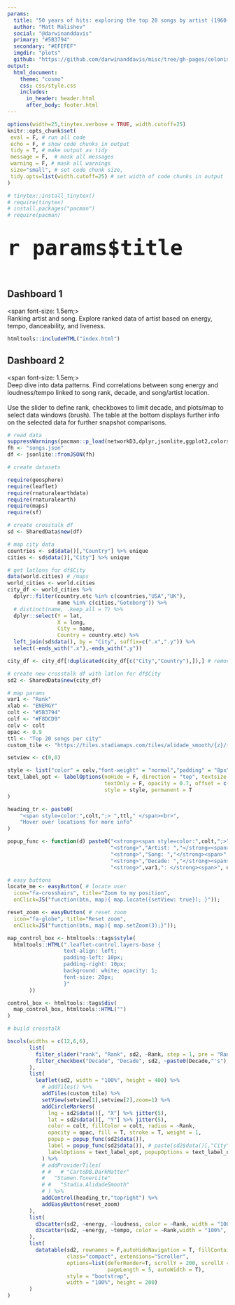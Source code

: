 ```yaml
---
params:
  title: "50 years of hits: exploring the top 20 songs by artist (1960-2000)"  
  author: "Matt Malishev"
  social: "@darwinanddavis"    
  primary: "#5B3794"
  secondary: "#EFEFEF"
  imgdir: "plots"
  github: "https://github.com/darwinanddavis/misc/tree/gh-pages/celonis"      
output: 
  html_document:
    theme: "cosmo"
    css: css/style.css
    includes:
      in_header: header.html
      after_body: footer.html
---
```


<!-- css for tabs -->
<style type="text/css">

.nav>li>a{
    position: relative;
    display: block;
    padding: 10px 15px;
}

.nav-pills>li>a:hover{
  background: `r params$primary`;
  color: `r params$secondary`;
  opacity:0.7;
}

.nav-pills>li>a:focus, .nav-pills>li.active>a, .nav-pills>li.active>a:hover, .nav-pills>li.active>a:focus {
  background: `r params$primary`;
  background-color: `r params$primary`;
}

</style>

```r
options(width=25,tinytex.verbose = TRUE, width.cutoff=25)
knitr::opts_chunk$set(
 eval = F, # run all code
 echo = F, # show code chunks in output 
 tidy = T, # make output as tidy
 message = F,  # mask all messages
 warning = F, # mask all warnings 
 size="small", # set code chunk size,
 tidy.opts=list(width.cutoff=25) # set width of code chunks in output
)

# tinytex::install_tinytex()
# require(tinytex)
# install.packages("pacman")
# require(pacman)
```

# <span style="font-size: 200%;">`r params$title`</span> {.tabset .tabset-fade .tabset-pills}  

\  

<!-- tab break --------------------------------------------- -->
## Dashboard 1  

<span font-size: 1.5em;> 
<br>
  Ranking artist and song. Explore ranked data of artist based on energy, tempo, danceability, and liveness.  
  </span>   
```r
htmltools::includeHTML("index.html")
```


<!-- tab break --------------------------------------------- -->
## Dashboard 2

<span font-size: 1.5em;>
<br>
  Deep dive into data patterns. Find correlations between song energy and loudness/tempo linked to song rank, decade, and song/artist location.   
  <br>
  Use the slider to define rank, checkboxes to limit decade, and plots/map to select data windows (brush). The table at the bottom displays further info on the selected data for further snapshot comparisons.       
  </span>   
```r
# read data  
suppressWarnings(pacman::p_load(networkD3,dplyr,jsonlite,ggplot2,colorspace,readr,stringr,scales,d3scatter,crosstalk,leaflet,tibble,httpuv,DT,htmltools,geosphere,rnaturalearthdata,rnaturalearth,mapdata,sf))
fh <- "songs.json"
df <- jsonlite::fromJSON(fh)
```


```r
# create datasets 

require(geosphere)
require(leaflet)
require(rnaturalearthdata)
require(rnaturalearth)
require(maps)
require(sf)

# create crosstalk df
sd <- SharedData$new(df)

# map city data 
countries <- sd$data()[,"Country"] %>% unique 
cities <- sd$data()[,"City"] %>% unique

# get latlons for df$City
data(world.cities) # /maps
world_cities <- world.cities 
city_df <- world_cities %>% 
  dplyr::filter(country.etc %in% c(countries,"USA","UK"), 
                name %in% c(cities,"Goteborg")) %>% 
  # distinct(name, .keep_all = T) %>%
  dplyr::select(Y = lat,
                X = long,
                City = name, 
                Country = country.etc) %>% 
  left_join(sd$data(), by = "City", suffix=c(".x",".y")) %>%
  select(-ends_with(".x"),-ends_with(".y"))

city_df <- city_df[!duplicated(city_df[c("City","Country"),]),] # remove duplicates (inaccurate)  

# create new crosstalk df with latlon for df$City
sd2 <- SharedData$new(city_df)

```

```r
# map params 
var1 <- "Rank"
xlab <- "ENERGY"
colt <- "#5B3794"
colf <- "#F8DCD9"
colv <- colt
opac <- 0.9
ttl <- "Top 20 songs per city"
custom_tile <- "https://tiles.stadiamaps.com/tiles/alidade_smooth/{z}/{x}/{y}{r}.png"

setview <- c(0,0)

style <- list("color" = colv,"font-weight" = "normal","padding" = "8px")
text_label_opt <- labelOptions(noHide = F, direction = "top", textsize = "10px",
                               textOnly = F, opacity = 0.7, offset = c(0,0),
                               style = style, permanent = T
)

heading_tr <- paste0(
    "<span style=color:",colt,";> ",ttl," </span><br>",
    "Hover over locations for more info"
) 

popup_func <- function(d) paste0("<strong><span style=color:",colt,";>",d %>% pull(City),"</span></strong><br/><br/>",
                                 "<strong>","Artist: ","</strong><span>", d %>% pull(Artist),"</span><br/>",
                                 "<strong>","Song: ","</strong><span>", d %>% pull(Name),"</span><br/>",
                                 "<strong>","Decade: ","</strong><span>", d %>% pull(Decade),"'s</span><br/>",
                                 "<strong>",var1,": </strong><span>", d %>% pull(var1),"</span><br/>") %>% purrr::map(htmltools::HTML)

# easy buttons 
locate_me <- easyButton( # locate user
  icon="fa-crosshairs", title="Zoom to my position",
  onClick=JS("function(btn, map){ map.locate({setView: true}); }"));

reset_zoom <- easyButton( # reset zoom 
  icon="fa-globe", title="Reset zoom",
  onClick=JS("function(btn, map){ map.setZoom(3);}"));  

map_control_box <- htmltools::tags$style( 
  htmltools::HTML(".leaflet-control.layers-base { 
                  text-align: left;
                  padding-left: 10px; 
                  padding-right: 10px; 
                  background: white; opacity: 1;
                  font-size: 20px;
                  }"
       ))

control_box <- htmltools::tags$div(
  map_control_box, htmltools::HTML("")
)  

```

```r
# build crosstalk 

bscols(widths = c(12,6,6),
       list(
         filter_slider("rank", "Rank", sd2, ~Rank, step = 1, pre = "Rank "),
         filter_checkbox("Decade", "Decade", sd2, ~paste0(Decade,"'s"), inline = T)
       ),
       list(
         leaflet(sd2, width = "100%", height = 400) %>% 
           # addTiles() %>%
           addTiles(custom_tile) %>%
           setView(setview[1],setview[2],zoom=1) %>% 
           addCircleMarkers(
             lng = sd2$data()[, "X"] %>% jitter(5),
             lat = sd2$data()[, "Y"] %>% jitter(5), 
             color = colt, fillColor = colt, radius = ~Rank, 
             opacity = opac, fill = T, stroke = T, weight = 1,
             popup = popup_func(sd2$data()),
             label = popup_func(sd2$data()), # paste(sd2$data()[,"City"]),
             labelOptions = text_label_opt, popupOptions = text_label_opt
           ) %>% 
           # addProviderTiles(
           # #   # "CartoDB.DarkMatter"
           #   "Stamen.TonerLite"
           # #   "Stadia.AlidadeSmooth"
           # ) %>%
           addControl(heading_tr,"topright") %>%
           addEasyButton(reset_zoom)
       ),
       list(
         d3scatter(sd2, ~energy, ~loudness, color = ~Rank, width = "100%", height = 200,x_label = xlab, y_label = "LOUDNESS"),
         d3scatter(sd2, ~energy, ~tempo, color = ~Rank,width = "100%", height = 200,x_label = xlab, y_label = "TEMPO")
       ),
       list(
         datatable(sd2, rownames = F,autoHideNavigation = T, fillContainer = F,
                   class="compact", extensions="Scroller",
                   options=list(deferRender=T, scrollY = 200, scrollX = 100, scroller=T,
                                pageLength = 5, autoWidth = T),
                   style = "bootstrap",
                   width = "100%", height = 200)
       )
)

```

